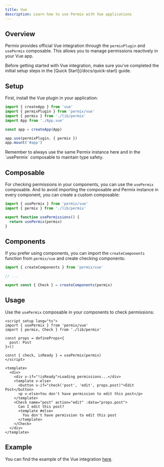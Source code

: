 ```yaml
---
title: Vue
description: Learn how to use Permix with Vue applications
---
```


## Overview

Permix provides official Vue integration through the `permixPlugin` and `usePermix` composable. This allows you to manage permissions reactively in your Vue app.

<Callout>
Before getting started with Vue integration, make sure you've completed the initial setup steps in the [Quick Start](/docs/quick-start) guide.
</Callout>

<Steps>

<Step>

## Setup

First, install the Vue plugin in your application:

```ts title="main.ts"
import { createApp } from 'vue'
import { permixPlugin } from 'permix/vue'
import { permix } from './lib/permix'
import App from './App.vue'

const app = createApp(App)

app.use(permixPlugin, { permix })
app.mount('#app')
```

<Callout>
Remember to always use the same Permix instance here and in the `usePermix` composable to maintain type safety.
</Callout>

</Step>

<Step>

## Composable

For checking permissions in your components, you can use the `usePermix` composable. And to avoid importing the composable and Permix instance in every component, you can create a custom composable:

```ts title="composables/use-permissions.ts"
import { usePermix } from 'permix/vue'
import { permix } from './lib/permix'

export function usePermissions() {
  return usePermix(permix)
}
```

</Step>

<Step>

## Components

If you prefer using components, you can import the `createComponents` function from `permix/vue` and create checking components:

```ts title="lib/permix.ts"
import { createComponents } from 'permix/vue'

// ...

export const { Check } = createComponents(permix)
```

</Step>

<Step>

## Usage

Use the `usePermix` composable in your components to check permissions:

```vue title="page.vue"
<script setup lang="ts">
import { usePermix } from 'permix/vue'
import { permix, Check } from './lib/permix'

const props = defineProps<{
  post: Post
}>()

const { check, isReady } = usePermix(permix)
</script>

<template>
  <div>
    <div v-if="!isReady">Loading permissions...</div>
    <template v-else>
      <button v-if="check('post', 'edit', props.post)">Edit Post</button>
      <p v-else>You don't have permission to edit this post</p>
    </template>
    <Check name="post" action="edit" :data="props.post">
      Can I edit this post?
      <template #else>
        You don't have permission to edit this post
      </template>
    </Check>
  </div>
</template>
```

</Step>

<Step>

## Example

You can find the example of the Vue integration [here](https://github.com/letstri/permix/tree/main/examples/vue-vite).

</Step>

</Steps>
